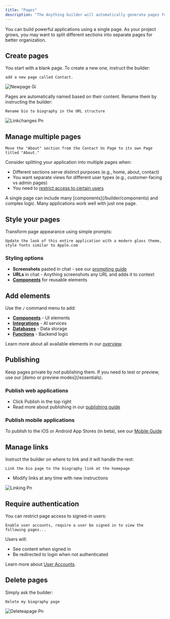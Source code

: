 ```yaml
---
title: "Pages"
description: "The Anything builder will automatically generate pages for you as you instruct it. Pages are the screens of your site or app. You start with a blank page when you open a new project."
---
```


You can build powerful applications using a single page. As your project grows, you may want to split different sections into separate pages for better organization.

## Create pages

You start with a blank page. To create a new one, instruct the builder:

```
add a new page called Contact.
```

![Newpage Gi](/images/newpage.gif)

Pages are automatically named based on their content. Rename them by instructing the builder:

```
Rename bio to biography in the URL structure
```

![Linkchanges Pn](/images/linkchanges.png)

## Manage multiple pages

```
Move the "About" section from the Contact Us Page to its own Page titled "About."
```

Consider splitting your application into multiple pages when:

- Different sections serve distinct purposes (e.g., home, about, contact)
- You want separate views for different user types (e.g., customer-facing vs admin pages)
- You need to [restrict access to certain users](/builder/user-accounts)

<Tip>
  A single page can include many [components](/builder/components) and complex logic. Many applications work well with just one page.
</Tip>

## Style your pages

Transform page appearance using simple prompts:

```
Update the look of this entire application with a modern glass theme, style fonts similar to Apple.com
```

### Styling options

- **Screenshots** pasted in chat - see our [prompting guide](/prompting)
- **URLs** in chat - Anything screenshots any URL and adds it to context
- [**Components**](/builder/components) for reusable elements

## Add elements

Use the `/` command menu to add:

- [**Components**](/builder/components) - UI elements
- [**Integrations**](/builder/integrations) - AI services
- [**Databases**](/builder/databases) - Data storage
- [**Functions**](/builder/functions) - Backend logic

Learn more about all available elements in our [overview](/builder/overview).

## Publishing

<Info>
  Keep pages private by not publishing them. If you need to test or preview, use our [demo or preview modes](/essentials).
</Info>

### Publish web applications

- Click Publish in the top right
- Read more about publishing in our [publishing guide](/publish-and-share/publish)

### Publish mobile applications

To publish to the iOS or Android App Stores (in beta), see our [Mobile Guide](/builder/mobile)

## Manage links

Instruct the builder on where to link and it will handle the rest:

```
Link the bio page to the biography link at the homepage
```

- Modify links at any time with new instructions

![Linking Pn](/images/linking.png)

## Require authentication

You can restrict page access to signed-in users:

```
Enable user accounts, require a user be signed in to view the following pages...
```

Users will:

- See content when signed in
- Be redirected to login when not authenticated

Learn more about [User Accounts](/builder/user-accounts).

## Delete pages

Simply ask the builder:

```
Delete my biography page
```

![Deleteapage Pn](/images/deleteapage.png)